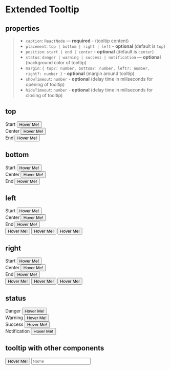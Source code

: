 
<Meta title="Components/ExtendedTooltip" component={ExtendedTooltip} />

# Extended Tooltip

## properties

> - `caption`: `ReactNode` — **required** - (tooltip content)
> - `placement`: `top | bottom | right | left` - **optional** (default is `top`)
> - `position`: `start | end | center` - **optional** (default is `center`)
> - `status`: `danger | warning | success | notification` — **optional** (background color of tooltip)
> - `margin`: `{ top?: number, bottom?: number, left?: number, right?: number }` - **optional** (margin around tooltip)
> - `showTimeout`: `number` - **optional** (delay time in miliseconds for opening of tooltip)
> - `hideTimeout`: `number` - **optional** (delay time in miliseconds for closing of tooltip)

## top

<Canvas>
  <Story name="top">
    <div
      style={{
        display: "flex",
        justifyContent: "space-between",
        marginBottom: "1rem",
      }}
    >
      <div
        style={{
          display: "flex",
          flexDirection: "column",
          alignItems: "center",
        }}
      >
        <span style={{ color: "black", marginBottom: "2rem" }}>Start</span>
        <ExtendedTooltip
          caption="Lorem ipsum dolor sit amet, consectetur adipiscing elit. Vestibulum sollicitudin."
          position="start"
        >
          <button type="button">Hover Me!</button>
        </ExtendedTooltip>
      </div>
      <div
        style={{
          display: "flex",
          flexDirection: "column",
          alignItems: "center",
        }}
      >
        <span style={{ color: "black", marginBottom: "2rem" }}>Center</span>
        <ExtendedTooltip
          caption="Lorem ipsum dolor sit amet, consectetur adipiscing elit. Vestibulum sollicitudin."
          position="center"
        >
          <button type="button">Hover Me!</button>
        </ExtendedTooltip>
      </div>
      <div
        style={{
          display: "flex",
          flexDirection: "column",
          alignItems: "center",
        }}
      >
        <span style={{ color: "black", marginBottom: "2rem" }}>End</span>
        <ExtendedTooltip
          caption="Lorem ipsum dolor sit amet, consectetur adipiscing elit. Vestibulum sollicitudin."
          position="end"
        >
          <button type="button">Hover Me!</button>
        </ExtendedTooltip>
      </div>
    </div>
  </Story>
</Canvas>

## bottom

<Canvas>
  <Story name="bottom">
    <div
      style={{
        display: "flex",
        justifyContent: "space-between",
        marginBottom: "1rem",
      }}
    >
      <div
        style={{
          display: "flex",
          flexDirection: "column",
          alignItems: "center",
        }}
      >
        <span style={{ color: "black", marginBottom: "2rem" }}>Start</span>
        <ExtendedTooltip
          caption="Lorem ipsum dolor sit amet, consectetur adipiscing elit. Vestibulum sollicitudin."
          position="start"
          placement="bottom"
        >
          <button type="button">Hover Me!</button>
        </ExtendedTooltip>
      </div>
      <div
        style={{
          display: "flex",
          flexDirection: "column",
          alignItems: "center",
        }}
      >
        <span style={{ color: "black", marginBottom: "2rem" }}>Center</span>
        <ExtendedTooltip
          caption="Lorem ipsum dolor sit amet, consectetur adipiscing elit. Vestibulum sollicitudin."
          position="center"
          placement="bottom"
        >
          <button type="button">Hover Me!</button>
        </ExtendedTooltip>
      </div>
      <div
        style={{
          display: "flex",
          flexDirection: "column",
          alignItems: "center",
        }}
      >
        <span style={{ color: "black", marginBottom: "2rem" }}>End</span>
        <ExtendedTooltip
          caption="Lorem ipsum dolor sit amet, consectetur adipiscing elit. Vestibulum sollicitudin."
          position="end"
          placement="bottom"
        >
          <button type="button">Hover Me!</button>
        </ExtendedTooltip>
      </div>
    </div>
  </Story>
</Canvas>

## left

<Canvas>
  <Story name="left">
    <div
      style={{
        display: "flex",
        justifyContent: "space-between",
        marginBottom: "5rem",
      }}
    >
      <div
        style={{
          display: "flex",
          flexDirection: "column",
          alignItems: "center",
        }}
      >
        <span style={{ color: "black", marginBottom: "2rem" }}>Start</span>
        <ExtendedTooltip
          caption="Lorem ipsum dolor sit amet, consectetur adipiscing elit. Vestibulum sollicitudin."
          position="start"
          placement="left"
        >
          <button style={{ height: "5rem" }} type="button">
            Hover Me!
          </button>
        </ExtendedTooltip>
      </div>
      <div
        style={{
          display: "flex",
          flexDirection: "column",
          alignItems: "center",
        }}
      >
        <span style={{ color: "black", marginBottom: "2rem" }}>Center</span>
        <ExtendedTooltip
          caption="Lorem ipsum dolor sit amet, consectetur adipiscing elit. Vestibulum sollicitudin."
          position="center"
          placement="left"
        >
          <button style={{ height: "5rem" }} type="button">
            Hover Me!
          </button>
        </ExtendedTooltip>
      </div>
      <div
        style={{
          display: "flex",
          flexDirection: "column",
          alignItems: "center",
        }}
      >
        <span style={{ color: "black", marginBottom: "2rem" }}>End</span>
        <ExtendedTooltip
          caption="Lorem ipsum dolor sit amet, consectetur adipiscing elit. Vestibulum sollicitudin."
          position="end"
          placement="left"
        >
          <button style={{ height: "5rem" }} type="button">
            Hover Me!
          </button>
        </ExtendedTooltip>
      </div>
    </div>
    <div
      style={{
        display: "flex",
        justifyContent: "space-between",
        marginBottom: "1rem",
      }}
    >
      <ExtendedTooltip
        caption="Lorem ipsum dolor sit amet, consectetur adipiscing elit. Vestibulum sollicitudin."
        placement="left"
        position="start"
      >
        <button type="button">Hover Me!</button>
      </ExtendedTooltip>
      <ExtendedTooltip
        caption="Lorem ipsum dolor sit amet, consectetur adipiscing elit. Vestibulum sollicitudin."
        placement="left"
        position="center"
      >
        <button type="button">Hover Me!</button>
      </ExtendedTooltip>
      <ExtendedTooltip
        caption="Lorem ipsum dolor sit amet, consectetur adipiscing elit. Vestibulum sollicitudin."
        placement="left"
        position="end"
      >
        <button type="button">Hover Me!</button>
      </ExtendedTooltip>
    </div>
  </Story>
</Canvas>

## right

<Canvas>
  <Story name="right">
    <div
      style={{
        display: "flex",
        justifyContent: "space-between",
        marginBottom: "5rem",
      }}
    >
      <div
        style={{
          display: "flex",
          flexDirection: "column",
          alignItems: "center",
        }}
      >
        <span style={{ color: "black", marginBottom: "2rem" }}>Start</span>
        <ExtendedTooltip
          caption="Lorem ipsum dolor sit amet, consectetur adipiscing elit. Vestibulum sollicitudin."
          position="start"
          placement="right"
        >
          <button style={{ height: "5rem" }} type="button">
            Hover Me!
          </button>
        </ExtendedTooltip>
      </div>
      <div
        style={{
          display: "flex",
          flexDirection: "column",
          alignItems: "center",
        }}
      >
        <span style={{ color: "black", marginBottom: "2rem" }}>Center</span>
        <ExtendedTooltip
          caption="Lorem ipsum dolor sit amet, consectetur adipiscing elit. Vestibulum sollicitudin."
          position="center"
          placement="right"
        >
          <button style={{ height: "5rem" }} type="button">
            Hover Me!
          </button>
        </ExtendedTooltip>
      </div>
      <div
        style={{
          display: "flex",
          flexDirection: "column",
          alignItems: "center",
        }}
      >
        <span style={{ color: "black", marginBottom: "2rem" }}>End</span>
        <ExtendedTooltip
          caption="Lorem ipsum dolor sit amet, consectetur adipiscing elit. Vestibulum sollicitudin."
          position="end"
          placement="right"
        >
          <button style={{ height: "5rem" }} type="button">
            Hover Me!
          </button>
        </ExtendedTooltip>
      </div>
    </div>
    <div
      style={{
        display: "flex",
        justifyContent: "space-between",
        marginBottom: "1rem",
      }}
    >
      <ExtendedTooltip
        caption="Lorem ipsum dolor sit amet, consectetur adipiscing elit. Vestibulum sollicitudin."
        placement="right"
        position="start"
      >
        <button type="button">Hover Me!</button>
      </ExtendedTooltip>
      <ExtendedTooltip
        caption="Lorem ipsum dolor sit amet, consectetur adipiscing elit. Vestibulum sollicitudin."
        placement="right"
        position="center"
      >
        <button type="button">Hover Me!</button>
      </ExtendedTooltip>
      <ExtendedTooltip
        caption="Lorem ipsum dolor sit amet, consectetur adipiscing elit. Vestibulum sollicitudin."
        placement="right"
        position="end"
      >
        <button type="button">Hover Me!</button>
      </ExtendedTooltip>
    </div>
  </Story>
</Canvas>

## status

<Canvas>
  <Story name="status">
    <div
      style={{
        display: "flex",
        justifyContent: "space-between",
        marginBottom: "1rem",
      }}
    >
      <div
        style={{
          display: "flex",
          flexDirection: "column",
          alignItems: "center",
        }}
      >
        <span style={{ color: "red", marginBottom: "2rem" }}>Danger</span>
        <ExtendedTooltip
          caption="Lorem ipsum dolor sit amet, consectetur adipiscing elit. Vestibulum sollicitudin."
          status="danger"
        >
          <button type="button">Hover Me!</button>
        </ExtendedTooltip>
      </div>
      <div
        style={{
          display: "flex",
          flexDirection: "column",
          alignItems: "center",
        }}
      >
        <span style={{ color: "orange", marginBottom: "2rem" }}>Warning</span>
        <ExtendedTooltip
          caption="Lorem ipsum dolor sit amet, consectetur adipiscing elit. Vestibulum sollicitudin."
          status="warning"
        >
          <button type="button">Hover Me!</button>
        </ExtendedTooltip>
      </div>
      <div
        style={{
          display: "flex",
          flexDirection: "column",
          alignItems: "center",
        }}
      >
        <span style={{ color: "green", marginBottom: "2rem" }}>Success</span>
        <ExtendedTooltip
          caption="Lorem ipsum dolor sit amet, consectetur adipiscing elit. Vestibulum sollicitudin."
          status="success"
        >
          <button type="button">Hover Me!</button>
        </ExtendedTooltip>
      </div>
      <div
        style={{
          display: "flex",
          flexDirection: "column",
          alignItems: "center",
        }}
      >
        <span style={{ color: "blue", marginBottom: "2rem" }}>
          Notification
        </span>
        <ExtendedTooltip
          caption="Lorem ipsum dolor sit amet, consectetur adipiscing elit. Vestibulum sollicitudin."
          status="notification"
        >
          <button type="button">Hover Me!</button>
        </ExtendedTooltip>
      </div>
    </div>
  </Story>
</Canvas>

## tooltip with other components

<Canvas>
  <Story name="otherComponents">
    <div
      style={{
        display: "flex",
        justifyContent: "space-between",
        marginBottom: "1rem",
      }}
    >
      <ExtendedTooltip caption="Lorem ipsum dolor sit amet, consectetur adipiscing elit. Vestibulum sollicitudin.">
        <button type="button">Hover Me!</button>
      </ExtendedTooltip>
      <ExtendedTooltip caption="Lorem ipsum dolor sit amet, consectetur adipiscing elit. Vestibulum sollicitudin.">
        <SVGIcon name="help" color="primary" />
      </ExtendedTooltip>
      <ExtendedTooltip caption="Lorem ipsum dolor sit amet, consectetur adipiscing elit. Vestibulum sollicitudin.">
        <input name="Name" placeholder="Name" />
      </ExtendedTooltip>
    </div>
  </Story>
</Canvas>
